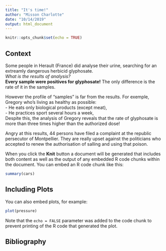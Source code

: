 ```yaml
---
title: "It's time!"
author: "Misson Charlotte"
date: "10/14/2019"
output: html_document
---
```


```r
knitr::opts_chunk$set(echo = TRUE)
```

## Context  
Some people in Herault (France) did analyse their urine, searching for an extreamly dangerous herbicid glyphosate.  
*What is the results of analysis?*  
**Every sample were positives for glyphosate!** The only difference is the rate of it in the samples.  
  
However the profile of "samples" is far from the results. For exemple, Gregory who's living as healthy as possible:  
- He eats only biological products (except meat),  
- He practices sport several hours a week,  
Despite this, the analysis of Gregory reveals that the rate of glyphosate is more than three times higher than the authorized dose!  

Angry at this results, 44 persons have filed a complaint at the republic persecutor of Montpellier. They are really upset against the politicians who accepted to renew the authorisation of salling and using that poison.   




When you click the **Knit** button a document will be generated that includes both content as well as the output of any embedded R code chunks within the document. You can embed an R code chunk like this:

```r
summary(cars)
```

## Including Plots

You can also embed plots, for example:

```r
plot(pressure)
```

Note that the `echo = FALSE` parameter was added to the code chunk to prevent printing of the R code that generated the plot.

## Bibliography
